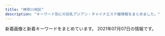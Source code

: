 ```yaml
---
title: "神奈川地区"
description: "キーワード別にの巨乳アジアン・チャイナエステ嬢情報をまとめました。"
---
```


新着画像と新着キーワードをまとめています。
2021年07月07日の情報です。

<DmmAffiliateIns />
<KeywordTable
  shops={
    [
    {
        "url": "http://es-treat.com/",
        "keywords": {
            "C": 13
        },
        "name": "\u990a\u751f\u5802",
        "station": "\u5929\u738b\u753a\u99c5\u5357\u53e3",
        "img_links": [
            "http://es-treat.com/pic/topimg1.jpg",
            "http://es-treat.com/staff/yuri/01.jpg",
            "http://es-treat.com/staff/yuyu/01.jpg",
            "http://es-treat.com/img/ttl_staff.png",
            "http://es-treat.com/staff/remi/01.jpg",
            "http://es-treat.com/staff/rie/01.jpg",
            "http://es-treat.com/staff/emi/01mb.jpg",
            "http://es-treat.com/staff/remi/01mb.jpg",
            "http://es-treat.com/staff/nana/01.jpg",
            "http://es-treat.com/pic/head.jpg",
            "http://es-treat.com/staff/rie/01mb.jpg",
            "http://es-treat.com/staff/yuri/01mb.jpg",
            "http://es-treat.com/staff/emi/01.jpg",
            "http://es-treat.com/img/tel.jpg",
            "http://es-treat.com/staff/yuyu/01mb.jpg",
            "http://es-treat.com/img/acs.jpg",
            "http://es-treat.com/staff/nana/01mb.jpg"
        ]
    },
    {
        "name": "\u6075",
        "station": "JR\u85e4\u6ca2\u99c5\u5357\u53e3",
        "img_links": [
            "http://megumi-est.xyz/images/roomimg/img1.png",
            "http://megumi-est.xyz/images/pickup_line.png",
            "http://megumi-est.xyz/images/topbg.jpg",
            "http://megumi-est.xyz/images/newsbg.png",
            "http://megumi-est.xyz/images/roomimg/img3.png",
            "http://megumi-est.xyz/girl/5.jpg",
            "http://megumi-est.xyz/images/mobile_bg.png",
            "http://megumi-est.xyz/girl/8.jpg",
            "http://megumi-est.xyz/girl/2.jpg",
            "http://megumi-est.xyz/images/roomimg/img4.png",
            "http://megumi-est.xyz/girl/1.jpg",
            "http://megumi-est.xyz/images/staff_bg.png",
            "http://megumi-est.xyz/girl/4.jpg",
            "http://megumi-est.xyz/images/roomimg/img2.png"
        ],
        "keywords": {},
        "url": "http://megumi-est.xyz/"
    },
    {
        "station": "JR\u5927\u8239\u99c5\u6771\u53e3",
        "url": "http://yu-raku.info/",
        "img_links": [
            "http://yu-raku.info/staff/s-miki1.jpg",
            "http://yu-raku.info/images/bar-cover.png",
            "http://yu-raku.info/staff/s-sayuri1.jpg",
            "http://yu-raku.info/images/c-therapist0.png",
            "http://yu-raku.info/images/c-top0.png",
            "http://yu-raku.info/sp/images/b-tel.png",
            "http://yu-raku.info/images/sm-cam30min.png",
            "http://yu-raku.info/images/b-interior.jpg",
            "http://yu-raku.info/images/fotter.jpg",
            "http://yu-raku.info/staff/s-kana1.jpg",
            "http://yu-raku.info/images/bar-info.png",
            "http://yu-raku.info/sp/images/bar-cam.png",
            "http://yu-raku.info/images/bar-cam.png",
            "http://yu-raku.info/staff/s-emi4.jpg",
            "http://yu-raku.info/images/bar-therapist.png",
            "http://yu-raku.info/images/bar-interior.png",
            "http://yu-raku.info/staff/s-yuko1.jpg",
            "http://yu-raku.info/images/cam30min.png",
            "http://yu-raku.info/sp/images/bar-cover.png",
            "http://yu-raku.info/staff/s-nana1.jpg",
            "http://yu-raku.info/staff/s-emi3.jpg",
            "http://yu-raku.info/staff/s-emi5.jpg",
            "http://yu-raku.info/staff/s-niri1.jpg",
            "http://yu-raku.info/images/pic-interior.png"
        ],
        "name": "\u60a0\u697d",
        "keywords": {}
    },
    {
        "img_links": [
            "http://candy.relaxjp.com/css/staff/staff004-a.png",
            "http://candy.relaxjp.com/images/slider1/001.jpg",
            "http://candy.relaxjp.com/css/staff/staff003-a.png",
            "http://candy.relaxjp.com/css/tel.png",
            "http://candy.relaxjp.com/css/staff/staff006-a.png",
            "http://candy.relaxjp.com/css/staff/staff005.png",
            "http://candy.relaxjp.com/css/staff/staff007.png",
            "http://candy.relaxjp.com/css/staff/staff004.png",
            "http://candy.relaxjp.com/css/staff/staff005-a.png",
            "http://candy.relaxjp.com/css/nav/nav-006.png",
            "http://candy.relaxjp.com/css/nav/nav-001.png",
            "http://candy.relaxjp.com/css/nav/nav-005.png",
            "http://candy.relaxjp.com/css/staff/staff006.png",
            "http://candy.relaxjp.com/css/nav/nav-004.png",
            "http://candy.relaxjp.com/css/osusume33.jpg",
            "http://candy.relaxjp.com/css/staff/staff003.png",
            "http://candy.relaxjp.com/images/slider1/003.jpg",
            "http://candy.relaxjp.com/css/staff/staff001-a.png",
            "http://candy.relaxjp.com/css/staff/staff0001.png",
            "http://candy.relaxjp.com/css/top000001.png",
            "http://candy.relaxjp.com/css/nav/nav-002.png",
            "http://candy.relaxjp.com/css/nav/nav-003.png",
            "http://candy.relaxjp.com/css/staff/staff002-a.png",
            "http://candy.relaxjp.com/css/staff/staff007-a.png",
            "http://candy.relaxjp.com/css/staff/staff002.png"
        ],
        "name": "Candy",
        "keywords": {
            "85": 1,
            "D": 4,
            "90": 1,
            "C": 2,
            "88": 1,
            "87": 1,
            "89": 2
        },
        "url": "http://candy.relaxjp.com/",
        "station": "JR\u6771\u6238\u585a\u99c5\u6771\u53e3"
    },
    {
        "img_links": [
            "http://hoguraku.info/_src/57253397/navi_03.png",
            "http://hoguraku.info/_src/57253399/navi_04.png",
            "http://hoguraku.info/_src/57253445/img20190220201540841954_20210421120550484.jpg",
            "http://hoguraku.info/_src/57253382/1_20210622201428482.jpg",
            "http://hoguraku.info/_src/57253454/img20210513193238243548.jpg",
            "http://hoguraku.info/_src/57253721/img20210626213055275083.jpg",
            "http://hoguraku.info/_src/57253401/navi_05.png",
            "http://hoguraku.info/_src/57253714/1_20180513213551260.jpg",
            "http://hoguraku.info/_src/57253394/navi_02.png",
            "http://hoguraku.info/_src/57253660/cam2.jpg",
            "http://hoguraku.info/_src/57253719/3_20180513213551306.jpg",
            "http://hoguraku.info/_src/57253452/img20210513193238243548.jpg",
            "http://hoguraku.info/_src/57253440/wechatimg568.jpg",
            "http://hoguraku.info/_src/57253358/navi_05.png",
            "http://hoguraku.info/_src/57253374/_x1m6343.jpg",
            "http://hoguraku.info/_src/57253383/1_20210622201428482.jpg",
            "http://hoguraku.info/_src/57253716/wechatimg239.jpg",
            "http://hoguraku.info/_src/57253376/dscf1336.jpg",
            "http://hoguraku.info/_src/57253354/navi_03.png",
            "http://hoguraku.info/_src/57253442/img20190220201540841954_20210421120550484.jpg",
            "http://hoguraku.info/_src/57253438/wechatimg568.jpg",
            "http://hoguraku.info/_src/57294936/wechatimg124.png",
            "http://hoguraku.info/_src/57253392/navi_01.png",
            "http://hoguraku.info/_src/57253350/navi_01.png",
            "http://hoguraku.info/_src/57253718/3_20180513213551306.jpg",
            "http://hoguraku.info/_src/57253715/1_20180513213551260.jpg",
            "http://hoguraku.info/_src/57253717/wechatimg239.jpg",
            "http://hoguraku.info/_src/57253352/navi_02.png",
            "http://hoguraku.info/_src/57253356/navi_04.png",
            "http://hoguraku.info/_src/57294930/wechatimg124.png",
            "http://hoguraku.info/_src/57253720/img20210626213055275083.jpg",
            "http://hoguraku.info/_src/57253348/1_20210622201428482.jpg"
        ],
        "keywords": {},
        "url": "http://hoguraku.info/",
        "name": "YURA\u9999",
        "station": "JR\u5927\u8239\u99c5\u6771\u53e3"
    },
    {
        "name": "\u30a2\u30ed\u30a8",
        "img_links": [],
        "url": "http://oil.abnavi.info/",
        "keywords": {},
        "station": "\u9db4\u5dfb\u6e29\u6cc9\u99c5\u5317\u53e3"
    },
    {
        "name": "\u30c6\u30a3\u30a2\u30e9",
        "url": "http://es-tiara.jpest.net/",
        "img_links": [
            "http://es-tiara.jpest.net/uploads//sites/29/2021/05/g4.jpg",
            "http://es-tiara.jpest.net/uploads//sites/29/2021/05/g3.jpg",
            "http://es-tiara.jpest.net/uploads//sites/29/2021/05/g1.jpg",
            "http://es-tiara.jpest.net/uploads//sites/29/elementor/thumbs/g2-p6y6me2p9fjnaj0de7ydxk9qgy0x3q0q7mdpblc9tk.jpg",
            "http://es-tiara.jpest.net/uploads//sites/29/2020/11/new_03.jpg",
            "http://es-tiara.jpest.net/uploads//sites/29/2020/11/new_01.jpg",
            "http://es-tiara.jpest.net/uploads//sites/29/2020/11/top-1.png",
            "http://es-tiara.jpest.net/uploads//sites/29/2020/11/liushu.png",
            "http://es-tiara.jpest.net/uploads//sites/29/2021/05/g2.jpg",
            "http://es-tiara.jpest.net/uploads//sites/29/elementor/thumbs/g3-p6y6s5t17tg0kcmmp7qxqlulr3l1ctxeo6k0dqs9mg.jpg",
            "http://es-tiara.jpest.net/uploads//sites/29/elementor/thumbs/g4-p6y6qq3wrxh8tspq33egfgw92wnulh8652oaziwx4o.jpg",
            "http://es-tiara.jpest.net/uploads//sites/29/elementor/thumbs/g1-p6y6ogby9cdarq0icm1wwjj5eduwzt7ittx28ga660.jpg"
        ],
        "station": "JR\u85e4\u6ca2\u99c5\u5357\u53e3",
        "keywords": {}
    },
    {
        "station": "\u4e0a\u6c38\u8c37\u99c5",
        "url": "http://tiffany1818.biz/",
        "img_links": [
            "http://tiffany1818.biz/images/cg03.jpg",
            "http://tiffany1818.biz/images/news.png",
            "http://tiffany1818.biz/images/cg02.jpg",
            "http://tiffany1818.biz/images/cg05.jpg",
            "http://tiffany1818.biz/images/top.png",
            "http://tiffany1818.biz/images/cg06.jpg",
            "http://tiffany1818.biz/images/cg07.jpg",
            "http://tiffany1818.biz/images/evetop.png",
            "http://tiffany1818.biz/images/cg01.jpg",
            "http://tiffany1818.biz/images/staff_s.png"
        ],
        "name": "\u5922\u306e\u8776\u3005",
        "keywords": {
            "D": 15,
            "86": 18,
            "E": 3
        }
    },
    {
        "url": "http://meetyou.me-es.com/",
        "name": "\u30df\u30fc\u30c8\u30e6\u30fc",
        "img_links": [
            "http://meetyou.me-es.com/images/index_15.jpg",
            "http://meetyou.me-es.com/girl/013.jpg",
            "http://meetyou.me-es.com/girl/08.jpg",
            "http://meetyou.me-es.com/images/index_01.jpg",
            "http://meetyou.me-es.com/images/rec.jpg",
            "http://meetyou.me-es.com/girl/06.jpg",
            "http://meetyou.me-es.com/girl/03.jpg",
            "http://meetyou.me-es.com/images/info_tit.jpg",
            "http://meetyou.me-es.com/girl/00.jpg",
            "http://meetyou.me-es.com/images/staff_10.jpg",
            "http://meetyou.me-es.com/girl/02.jpg",
            "http://meetyou.me-es.com/images/r03.jpg",
            "http://meetyou.me-es.com/images/index_09.jpg",
            "http://meetyou.me-es.com/images/index_10.jpg",
            "http://meetyou.me-es.com/images/index_13.jpg",
            "http://meetyou.me-es.com/girl/018.jpg",
            "http://meetyou.me-es.com/images/index_04.jpg",
            "http://meetyou.me-es.com/images/index_07.jpg",
            "http://meetyou.me-es.com/images/index_02.jpg",
            "http://meetyou.me-es.com/images/r02.jpg",
            "http://meetyou.me-es.com/girl/07.jpg",
            "http://meetyou.me-es.com/images/r04.jpg",
            "http://meetyou.me-es.com/girl/017.jpg",
            "http://meetyou.me-es.com/images/index_17.jpg",
            "http://meetyou.me-es.com/images/r01.jpg",
            "http://meetyou.me-es.com/images/rec_10.jpg",
            "http://meetyou.me-es.com/images/index_03.jpg",
            "http://meetyou.me-es.com/images/index_05.jpg",
            "http://meetyou.me-es.com/images/info_10.jpg",
            "http://meetyou.me-es.com/girl/09.jpg",
            "http://meetyou.me-es.com/images/index_08.jpg",
            "http://meetyou.me-es.com/girl/015.jpg",
            "http://meetyou.me-es.com/images/sub_13.jpg",
            "http://meetyou.me-es.com/images/index_06.jpg"
        ],
        "station": "\u9577\u5f8c\u99c5\u6771\u53e3",
        "keywords": {
            "C": 8,
            "D": 2
        }
    },
    {
        "station": "\u6e58\u5357\u53f0\u99c5\u897f\u53e3",
        "keywords": {
            "D": 24,
            "86": 6,
            "85": 24,
            "E": 6
        },
        "url": "http://izumi.ests.jp/",
        "img_links": [
            "http://izumi.ests.jp/images/mobile.jpg",
            "http://izumi.ests.jp/images/top.jpg",
            "http://izumi.ests.jp/photos/sites/54/2019/10/2019100205593058.jpg",
            "http://izumi.ests.jp/photos/sites/54/2021/07/2021070303234059.jpg",
            "http://izumi.ests.jp/images/s3.jpg",
            "http://izumi.ests.jp/images/info2.jpg",
            "http://izumi.ests.jp/images/service2.jpg",
            "http://izumi.ests.jp/photos/sites/54/2019/10/2019100205592997.jpg",
            "http://izumi.ests.jp/images/room3.jpg",
            "http://izumi.ests.jp/images/room1.jpg",
            "http://izumi.ests.jp/images/s1.jpg",
            "http://izumi.ests.jp/images/room2.jpg",
            "http://izumi.ests.jp/photos/sites/54/2020/05/2020051209400132.jpg",
            "http://izumi.ests.jp/images/s_news.jpg",
            "http://izumi.ests.jp/images/service1.jpg",
            "http://izumi.ests.jp/images/room4.jpg",
            "http://izumi.ests.jp/images/service4.jpg",
            "http://izumi.ests.jp/images/service3.jpg",
            "http://izumi.ests.jp/photos/sites/54/2020/07/2020070605483923.jpg",
            "http://izumi.ests.jp/images/info.jpg"
        ],
        "name": "\u6e58\u5357\u604b"
    },
    {
        "name": "\u693f",
        "keywords": {
            "C": 6
        },
        "station": "JR\u5e73\u585a\u99c5\u897f\u53e3",
        "url": "http://o-jp.com/tsubaki/",
        "img_links": [
            "http://o-jp.com/tsubaki/images/t_mobile.jpg",
            "http://o-jp.com/tsubaki/images/t_discount.jpg",
            "http://o-jp.com/tsubaki/images/photo04.jpg",
            "http://o-jp.com/tsubaki/images/index_enter.jpg",
            "http://o-jp.com/tsubaki/images/photo01.jpg",
            "http://o-jp.com/tsubaki/images/photo03.jpg",
            "http://o-jp.com/tsubaki/images/photo02.jpg",
            "http://o-jp.com/tsubaki/images/mimi1.jpg"
        ]
    },
    {
        "name": "Best Love \uff5e\u30d9\u30b9\u30c8\u30e9\u30d6\uff5e",
        "station": "JR\u5e73\u585a\u99c5\u5317\u53e3",
        "img_links": [
            "http://www.bestlove.iesjp.com/files/004.jpg",
            "http://www.bestlove.iesjp.com/files/006-03.jpg",
            "http://www.bestlove.iesjp.com/files/003-02.jpg",
            "http://www.bestlove.iesjp.com/files/007-02.jpg",
            "http://www.bestlove.iesjp.com/files/008.jpg",
            "http://www.bestlove.iesjp.com/files/004-03.jpg",
            "http://www.bestlove.iesjp.com/files/003.jpg",
            "http://www.bestlove.iesjp.com/files/006-02.jpg",
            "http://www.bestlove.iesjp.com/images/r3.jpg",
            "http://www.bestlove.iesjp.com/files/002.jpg",
            "http://www.bestlove.iesjp.com/files/002-03.jpg",
            "http://www.bestlove.iesjp.com/photo_news/upimg/5129560a1cb3fa4f74_0.jpg",
            "http://www.bestlove.iesjp.com/files/005.jpg",
            "http://www.bestlove.iesjp.com/images/atomosky.jpg",
            "http://www.bestlove.iesjp.com/files/001-02.jpg",
            "http://www.bestlove.iesjp.com/images/mobile.jpg",
            "http://www.bestlove.iesjp.com/files/007-03.jpg",
            "http://www.bestlove.iesjp.com/images/line.png",
            "http://www.bestlove.iesjp.com/files/002-02.jpg",
            "http://www.bestlove.iesjp.com/files/008-03.jpg",
            "http://www.bestlove.iesjp.com/files/001.jpg",
            "http://www.bestlove.iesjp.com/files/007.jpg",
            "http://www.bestlove.iesjp.com/files/001-03.jpg",
            "http://www.bestlove.iesjp.com/photo_news/upimg/3962760c85494d91ae_0.jpg",
            "http://www.bestlove.iesjp.com/files/009.jpg",
            "http://www.bestlove.iesjp.com/files/005-03.jpg",
            "http://www.bestlove.iesjp.com/files/005-02.jpg",
            "http://www.bestlove.iesjp.com/files/004-02.jpg",
            "http://www.bestlove.iesjp.com/files/006.jpg",
            "http://www.bestlove.iesjp.com/files/009-02.jpg",
            "http://www.bestlove.iesjp.com/files/003-03.jpg",
            "http://www.bestlove.iesjp.com/files/008-02.jpg",
            "http://www.bestlove.iesjp.com/files/009-03.jpg"
        ],
        "keywords": {
            "C": 37,
            "83": 20,
            "87": 12,
            "D": 8
        },
        "url": "http://www.bestlove.iesjp.com/"
    },
    {
        "img_links": [
            "http://pretty-esthe.com/images/cg02.jpg",
            "http://pretty-esthe.com/images/cg07.jpg",
            "http://pretty-esthe.com/images/r3.jpg",
            "http://pretty-esthe.com/images/r2.jpg",
            "http://pretty-esthe.com/images/top.png",
            "http://pretty-esthe.com/images/evetop.png",
            "http://pretty-esthe.com/images/r4.jpg",
            "http://pretty-esthe.com/images/cg09.jpg",
            "http://pretty-esthe.com/images/cg03.jpg",
            "http://pretty-esthe.com/images/cg01.jpg",
            "http://pretty-esthe.com/images/staff_s.png",
            "http://pretty-esthe.com/images/news.png",
            "http://pretty-esthe.com/images/cg05.jpg",
            "http://pretty-esthe.com/images/r1.jpg"
        ],
        "station": "JR\u6238\u585a\u99c5\u6771\u53e3",
        "keywords": {
            "86": 18,
            "E": 3,
            "D": 15
        },
        "url": "http://pretty-esthe.com/",
        "name": "\u840c\u3048"
    },
    {
        "img_links": [],
        "url": "http://oppama.iest.info/",
        "name": "\u8ffd\u6d5c\u30de\u30c3\u30b5\u30fc\u30b8",
        "keywords": {},
        "station": "\u8ffd\u6d5c\u99c5"
    },
    {
        "keywords": {
            "D": 48,
            "C": 54,
            "85": 24,
            "86": 12,
            "83": 12,
            "87": 12
        },
        "station": "JR\u6238\u585a\u99c5\u897f\u53e3",
        "url": "https://temiri.ests.jp/",
        "name": "\u30c6\u30df\u30ea",
        "img_links": [
            "https://temiri.ests.jp/images/tit_new.jpg",
            "https://temiri.ests.jp/images/link_nav05.jpg",
            "https://temiri.ests.jp/photos/sites/37/2021/06/2021062407312823.jpg",
            "https://temiri.ests.jp/images/room5.jpg",
            "https://temiri.ests.jp/images/tit_eject.jpg",
            "https://temiri.ests.jp/images/link_nav06.jpg",
            "https://temiri.ests.jp/photos/sites/37/2021/07/2021070604414557.jpg",
            "https://temiri.ests.jp/images/room3.jpg",
            "https://temiri.ests.jp/images/tit_face.jpg",
            "https://temiri.ests.jp/images/link_nav07.jpg",
            "https://temiri.ests.jp/images/link_nav03.jpg",
            "https://temiri.ests.jp/images/link_nav01.jpg",
            "https://temiri.ests.jp/photos/sites/37/2021/06/2021062407313095.jpg",
            "https://temiri.ests.jp/images/sp_top.jpg",
            "https://temiri.ests.jp/images/img_eject.jpg",
            "https://temiri.ests.jp/images/room1.jpg",
            "https://temiri.ests.jp/images/link_nav02.jpg",
            "https://temiri.ests.jp/photos/sites/37/2021/06/202106240731274.jpg",
            "https://temiri.ests.jp/images/top.png",
            "https://temiri.ests.jp/images/link_nav04.jpg",
            "https://temiri.ests.jp/images/room2.jpg",
            "https://temiri.ests.jp/images/close_eject.png",
            "https://temiri.ests.jp/images/btn_eject.jpg",
            "https://temiri.ests.jp/images/room6.jpg",
            "https://temiri.ests.jp/images/room4.jpg",
            "https://temiri.ests.jp/photos/sites/37/2021/06/2021062407312689.jpg"
        ]
    },
    {
        "name": "\u3075\u3088\u3046",
        "keywords": {},
        "url": "http://www.huyo.work/",
        "img_links": [
            "http://www.huyo.work/images/1.jpg",
            "http://www.huyo.work/images/int1.jpg",
            "http://www.huyo.work/img/nana1.jpg",
            "http://www.huyo.work/images/3.jpg",
            "http://www.huyo.work/images/int2.jpg",
            "http://www.huyo.work/images/8.jpg",
            "http://www.huyo.work/img/mayu1.jpg",
            "http://www.huyo.work/images/head.jpg",
            "http://www.huyo.work/img/sora1.jpg",
            "http://www.huyo.work/img/mimi1.jpg",
            "http://www.huyo.work/images/sys1.jpg",
            "http://www.huyo.work/images/info.jpg",
            "http://www.huyo.work/img/ayumi1.jpg",
            "http://www.huyo.work/images/7.jpg",
            "http://www.huyo.work/images/4.jpg",
            "http://www.huyo.work/images/5.jpg",
            "http://www.huyo.work/images/interior_t.jpg",
            "http://www.huyo.work/images/line.png",
            "http://www.huyo.work/img/riri1.jpg",
            "http://www.huyo.work/images/mobile.jpg",
            "http://www.huyo.work/img/hana1.jpg",
            "http://www.huyo.work/images/news.jpg",
            "http://www.huyo.work/images/sys2.jpg",
            "http://www.huyo.work/images/2.jpg",
            "http://www.huyo.work/images/staff_t.jpg"
        ],
        "station": "JR\u5e73\u585a\u99c5\u5317\u53e3"
    },
    {
        "img_links": [
            "http://yacho.est-u.com/images/index_04.jpg",
            "http://yacho.est-u.com/images/index_15.jpg",
            "http://yacho.est-u.com/images/index_10.jpg",
            "http://yacho.est-u.com/images/index_01.jpg",
            "http://yacho.est-u.com/images/index_14.jpg",
            "http://yacho.est-u.com/images/index_03.jpg",
            "http://yacho.est-u.com/images/index_07.jpg",
            "http://yacho.est-u.com/images/3.jpg",
            "http://yacho.est-u.com/images/5.jpg",
            "http://yacho.est-u.com/images/k1.jpg",
            "http://yacho.est-u.com/images/index_06.jpg",
            "http://yacho.est-u.com/images/index_12.jpg",
            "http://yacho.est-u.com/images/2.jpg",
            "http://yacho.est-u.com/images/staff_03.jpg",
            "http://yacho.est-u.com/images/6.jpg",
            "http://yacho.est-u.com/images/index_02.jpg",
            "http://yacho.est-u.com/images/staff_01.jpg",
            "http://yacho.est-u.com/images/index_17.jpg",
            "http://yacho.est-u.com/images/1.jpg",
            "http://yacho.est-u.com/images/k2.jpg",
            "http://yacho.est-u.com/images/index_05.jpg",
            "http://yacho.est-u.com/images/4.jpg"
        ],
        "station": "JR\u85e4\u6ca2\u99c5\u5357\u53e3",
        "url": "http://yacho.est-u.com/",
        "keywords": {},
        "name": "\u591c\u8776"
    },
    {
        "name": "\u30e9\u30d9\u30f3\u30c0\u30fc",
        "url": "http://lavender-est.xyz/",
        "keywords": {},
        "img_links": [
            "http://lavender-est.xyz/girl/9.jpg",
            "http://lavender-est.xyz/images/room/r2.jpg",
            "http://lavender-est.xyz/images/twitter.jpg",
            "http://lavender-est.xyz/girl/6.jpg",
            "http://lavender-est.xyz/girl/no.jpg",
            "http://lavender-est.xyz/images/bar_staff.jpg",
            "http://lavender-est.xyz/girl/4.jpg",
            "http://lavender-est.xyz/girl/11_1.jpg",
            "http://lavender-est.xyz/girl/9_1.jpg",
            "http://lavender-est.xyz/girl/5.jpg",
            "http://lavender-est.xyz/girl/1.jpg",
            "http://lavender-est.xyz/girl/6_1.jpg",
            "http://lavender-est.xyz/girl/15.jpg",
            "http://lavender-est.xyz/girl/10_1.jpg",
            "http://lavender-est.xyz/i/girl/4.jpg",
            "http://lavender-est.xyz/girl/10_2.jpg",
            "http://lavender-est.xyz/girl/2_1.jpg",
            "http://lavender-est.xyz/images/lr_02.jpg",
            "http://lavender-est.xyz/images/room/r4.jpg",
            "http://lavender-est.xyz/girl/7.jpg",
            "http://lavender-est.xyz/girl/11_2.jpg",
            "http://lavender-est.xyz/images/mobile.png",
            "http://lavender-est.xyz/images/pro_girl_line.jpg",
            "http://lavender-est.xyz/girl/5_3.jpg",
            "http://lavender-est.xyz/girl/15_1.jpg",
            "http://lavender-est.xyz/girl/4_1.jpg",
            "http://lavender-est.xyz/girl/11.jpg",
            "http://lavender-est.xyz/girl/5_2.jpg",
            "http://lavender-est.xyz/girl/10.jpg",
            "http://lavender-est.xyz/girl/14_1.jpg",
            "http://lavender-est.xyz/girl/3_1.jpg",
            "http://lavender-est.xyz/girl/14.jpg",
            "http://lavender-est.xyz/girl/9_2.jpg",
            "http://lavender-est.xyz/girl/7_2.jpg",
            "http://lavender-est.xyz/images/room/r1.jpg",
            "http://lavender-est.xyz/girl/2.jpg",
            "http://lavender-est.xyz/images/room/r3.jpg",
            "http://lavender-est.xyz/girl/14_2.jpg",
            "http://lavender-est.xyz/girl/5_1.jpg",
            "http://lavender-est.xyz/images/tel.png",
            "http://lavender-est.xyz/girl/3.jpg",
            "http://lavender-est.xyz/images/top01.jpg",
            "http://lavender-est.xyz/girl/7_1.jpg"
        ],
        "station": "JR\u85e4\u6ca2\u99c5\u5357\u53e3"
    },
    {
        "name": "\u521d\u604b",
        "station": "JR\u6771\u6238\u585a\u99c5\u6771\u53e3",
        "keywords": {
            "86": 4,
            "88": 4,
            "87": 16,
            "D": 24
        },
        "url": "http://www.hatsukoi.mensest.com/",
        "img_links": [
            "http://www.hatsukoi.mensest.com/common/images/photo01.jpg",
            "http://www.hatsukoi.mensest.com/files/005.jpg",
            "http://www.hatsukoi.mensest.com/images/btn2.png",
            "http://www.hatsukoi.mensest.com/common/images/photo03.jpg",
            "http://www.hatsukoi.mensest.com/images/icon_top.png",
            "http://www.hatsukoi.mensest.com/files/003.jpg",
            "http://www.hatsukoi.mensest.com/files/006.jpg",
            "http://www.hatsukoi.mensest.com/images/icon_info.png",
            "http://www.hatsukoi.mensest.com/images/icon_tel.png",
            "http://www.hatsukoi.mensest.com/images/icon_staff.png",
            "http://www.hatsukoi.mensest.com/files/004.jpg",
            "http://www.hatsukoi.mensest.com/images/mainImg_sub.jpg",
            "http://www.hatsukoi.mensest.com/common/images/photo02.jpg",
            "http://www.hatsukoi.mensest.com/files/002.jpg",
            "http://www.hatsukoi.mensest.com/files/001.jpg"
        ]
    },
    {
        "img_links": [
            "http://es-hanabi.xyz/images/top.jpg",
            "http://es-hanabi.xyz/images/r1.jpg",
            "http://es-hanabi.xyz/images/mobile.png",
            "http://es-hanabi.xyz/images/new1.jpg",
            "http://es-hanabi.xyz/images/r2.jpg",
            "http://es-hanabi.xyz/images/g1.jpg",
            "http://es-hanabi.xyz/images/g0.jpg",
            "http://es-hanabi.xyz/images/r7.jpg",
            "http://es-hanabi.xyz/images/g2.jpg",
            "http://es-hanabi.xyz/images/r8.jpg",
            "http://es-hanabi.xyz/images/r6.jpg",
            "http://es-hanabi.xyz/images/g4.jpg",
            "http://es-hanabi.xyz/images/g3.jpg",
            "http://es-hanabi.xyz/images/r5.jpg",
            "http://es-hanabi.xyz/images/zi_staff.png",
            "http://es-hanabi.xyz/images/g5.jpg"
        ],
        "station": "JR\u5e73\u585a\u99c5\u897f\u53e3",
        "name": "\u30cf\u30ca\u30d3",
        "keywords": {
            "C": 7
        },
        "url": "http://es-hanabi.xyz/"
    },
    {
        "keywords": {
            "\u30bb\u30af\u30b7\u30fc": 5,
            "87": 5,
            "F": 1,
            "84": 4
        },
        "img_links": [
            "https://static.wixstatic.com/media/fa16f5_86eb1c796f8c4331b4c38b69cda1b743~mv2.jpg",
            "https://static.wixstatic.com/media/fa16f5_c5eb62e882bb4223841ed94f9c0e4c94~mv2.jpg",
            "https://static.wixstatic.com/media/fa16f5_10bb2bee15cc4bae8e5cb63703e45c70~mv2.jpg"
        ],
        "station": "JR\u85e4\u6ca2\u99c5\u5357\u53e3",
        "url": "https://174018370.wixsite.com/mysite-5/",
        "name": "\u30a2\u30eb\u30b9"
    },
    {
        "station": "\u79e6\u91ce\u99c5\u5317\u53e3",
        "img_links": [],
        "url": "https://arena.jpn.vin/",
        "keywords": {},
        "name": "\u30a2\u30ea\u30fc\u30ca"
    },
    {
        "keywords": {},
        "name": "\u6e05\u6c34\u6e7e",
        "url": "http://vinerty.xyz/",
        "station": "\u6e58\u5357\u53f0\u99c5\u897f\u53e3",
        "img_links": [
            "http://vinerty.xyz/templets/default/picture/rec1.png",
            "http://vinerty.xyz/uploads/180620/1-1P62010193X63.jpg",
            "http://vinerty.xyz/uploads/180620/1-1P62010154K00.png",
            "http://vinerty.xyz/templets/default/picture/head.jpg",
            "http://vinerty.xyz/uploads/210414/1-21041415424K61.jpg",
            "http://vinerty.xyz/uploads/210424/1-210424092F2349.jpg",
            "http://vinerty.xyz/templets/default/picture/staff_t.jpg",
            "http://vinerty.xyz/uploads/210414/1-210414154346291.png",
            "http://vinerty.xyz/templets/default/picture/news.jpg",
            "http://vinerty.xyz/uploads/210414/1-2104141542145O.jpg",
            "http://vinerty.xyz/templets/default/picture/interior_t.jpg",
            "http://vinerty.xyz/uploads/210414/1-21041416305D18.jpg",
            "http://vinerty.xyz/uploads/210414/1-210414154313312.jpg"
        ]
    },
    {
        "url": "http://piyuataichi.xyz/",
        "name": "calm \u30ab\u30fc\u30e0",
        "keywords": {
            "C": 2,
            "86": 6,
            "\u4e73": 1,
            "85": 2,
            "D": 6
        },
        "img_links": [
            "http://piyuataichi.xyz/uploads/210626/1-210626164Ja12.jpg",
            "http://piyuataichi.xyz/picture/evetop.png",
            "http://piyuataichi.xyz/picture/staff_s.png",
            "http://piyuataichi.xyz/uploads/210626/1-210626164J14c.jpg",
            "http://piyuataichi.xyz/picture/news.png",
            "http://piyuataichi.xyz/uploads/210626/1-21062616412X63.jpg",
            "http://piyuataichi.xyz/uploads/210626/1-210626164151A6.jpg",
            "http://piyuataichi.xyz/uploads/210702/1-210F20Z236221.jpg",
            "http://piyuataichi.xyz/uploads/210702/1-210F20Z22A04.jpg",
            "http://piyuataichi.xyz/picture/top.png",
            "http://piyuataichi.xyz/uploads/210626/1-21062616432Y02.jpg",
            "http://piyuataichi.xyz/uploads/210626/1-210626164312E4.jpg"
        ],
        "station": "JR\u85e4\u6ca2\u99c5\u5357\u53e3"
    },
    {
        "name": "\u6d5c\u8fba\u306e\u604b",
        "keywords": {},
        "station": "JR\u8305\u30f6\u5d0e\u99c5\u5357\u53e3",
        "img_links": [
            "http://www.hamabei.com/images/giral009.jpg",
            "http://www.hamabei.com/images/buttona_07.jpg",
            "http://www.hamabei.com/images/yuka1.jpg",
            "http://www.hamabei.com/images/miki1.jpg",
            "http://www.hamabei.com/images/qr.jpg",
            "http://www.hamabei.com/images/buttona_05.jpg",
            "http://www.hamabei.com/images/giral015.jpg",
            "http://www.hamabei.com/images/buttona_08.jpg",
            "http://www.hamabei.com/images/buttona_06.jpg",
            "http://www.hamabei.com/images/nana1.jpg",
            "http://www.hamabei.com/images/giral007.jpg",
            "http://www.hamabei.com/images/giral014.jpg",
            "http://www.hamabei.com/images/buttona_03.jpg",
            "http://www.hamabei.com/images/giral012.jpg",
            "http://www.hamabei.com/images/buttona_04.jpg",
            "http://www.hamabei.com/images/kaori1.jpg"
        ],
        "url": "http://www.hamabei.com/"
    },
    {
        "station": "JR\u5e73\u585a\u99c5",
        "img_links": [
            "http://esthe-massage.pw/img/no.png",
            "http://esthe-massage.pw/img/cg04.jpg",
            "http://esthe-massage.pw/img/stan.png",
            "http://esthe-massage.pw/img/m5.jpg",
            "http://esthe-massage.pw/img/m3.jpg",
            "http://esthe-massage.pw/img/m60.jpg",
            "http://esthe-massage.pw/img/m2.jpg",
            "http://esthe-massage.pw/img/cg02.jpg",
            "http://esthe-massage.pw/img/m1.jpg",
            "http://esthe-massage.pw/img/m6.jpg",
            "http://esthe-massage.pw/img/m10.jpg",
            "http://esthe-massage.pw/img/cg03.jpg",
            "http://esthe-massage.pw/img/cg01.jpg",
            "http://esthe-massage.pw/img/fla.jpg",
            "http://esthe-massage.pw/img/top.jpg",
            "http://esthe-massage.pw/img/m30.jpg",
            "http://esthe-massage.pw/img/noo.png",
            "http://esthe-massage.pw/img/cg05.jpg",
            "http://esthe-massage.pw/img/m20.jpg",
            "http://esthe-massage.pw/img/m4.jpg"
        ],
        "url": "http://esthe-massage.pw/",
        "keywords": {
            "85": 1,
            "86": 3,
            "87": 1,
            "D": 3,
            "E": 2
        },
        "name": "\u6843\u9999"
    },
    {
        "name": "\u86cd",
        "img_links": [],
        "keywords": {},
        "url": "https://kanojyo-room.jpn.cm/",
        "station": "\u4e0a\u5927\u5ca1\u99c5\u897f\u53e3"
    },
    {
        "img_links": [
            "http://treat-rlx.com/pic/topimg4.png",
            "http://treat-rlx.com/pic/topimg3.png",
            "http://treat-rlx.com/staff/mika/01mb.jpg",
            "http://treat-rlx.com/staff/aya/01mb.jpg",
            "http://treat-rlx.com/img/ttl_mobile.png",
            "http://treat-rlx.com/pic/topimg2.png",
            "http://treat-rlx.com/i/files/homeimg.jpg",
            "http://treat-rlx.com/pic/head.jpg",
            "http://treat-rlx.com/img/ttl_staff.jpg",
            "http://treat-rlx.com/staff/mika/01.jpg",
            "http://treat-rlx.com/img/ttl_rec.png",
            "http://treat-rlx.com/pic/topimg1.png",
            "http://treat-rlx.com/staff/aya/01.jpg",
            "http://treat-rlx.com/img/att.png",
            "http://treat-rlx.com/pic/topimg5.png"
        ],
        "name": "\u798f\u7e01",
        "keywords": {
            "C": 11
        },
        "station": "\u5584\u884c\u99c5\u6771\u53e3",
        "url": "http://treat-rlx.com/"
    },
    {
        "station": "\u4e0a\u5927\u5ca1\u99c5",
        "url": "http://www.cc-girl.work/",
        "name": "yuyu-\u3086\u3046\u3086-",
        "keywords": {},
        "img_links": [
            "http://www.cc-girl.work/images/11.jpg",
            "http://www.cc-girl.work/images/head.jpg",
            "http://www.cc-girl.work/images/ac1.jpg",
            "http://www.cc-girl.work/images/interior_t.jpg",
            "http://www.cc-girl.work/images/rec2.jpg",
            "http://www.cc-girl.work/images/news.jpg",
            "http://www.cc-girl.work/img/kumi1.jpg",
            "http://www.cc-girl.work/images/2.jpg",
            "http://www.cc-girl.work/img/yuki1.jpg",
            "http://www.cc-girl.work/img/mari1.jpg",
            "http://www.cc-girl.work/images/sys3.jpg",
            "http://www.cc-girl.work/images/staff_t.jpg",
            "http://www.cc-girl.work/img/eri1.jpg",
            "http://www.cc-girl.work/images/ta.jpg",
            "http://www.cc-girl.work/images/line.png",
            "http://www.cc-girl.work/images/int1.jpg",
            "http://www.cc-girl.work/images/sys2.jpg",
            "http://www.cc-girl.work/images/sys1.jpg",
            "http://www.cc-girl.work/images/3.jpg",
            "http://www.cc-girl.work/images/7.jpg",
            "http://www.cc-girl.work/img/miho1.jpg",
            "http://www.cc-girl.work/images/rec1.jpg",
            "http://www.cc-girl.work/images/6.jpg",
            "http://www.cc-girl.work/img/sizuka1.jpg",
            "http://www.cc-girl.work/img/momo1.jpg",
            "http://www.cc-girl.work/images/5.jpg",
            "http://www.cc-girl.work/images/8.jpg",
            "http://www.cc-girl.work/img/kaoru1.jpg",
            "http://www.cc-girl.work/images/4.jpg",
            "http://www.cc-girl.work/img/ai1.jpg",
            "http://www.cc-girl.work/images/9.jpg",
            "http://www.cc-girl.work/images/10.jpg",
            "http://www.cc-girl.work/images/1.jpg",
            "http://www.cc-girl.work/img/yuri1.jpg",
            "http://www.cc-girl.work/images/mobile.jpg",
            "http://www.cc-girl.work/img/yaya1.jpg"
        ]
    },
    {
        "img_links": [
            "http://www.imouto-esute2866.com/images/012.jpg",
            "http://www.imouto-esute2866.com/flash/top-1.jpg",
            "http://www.imouto-esute2866.com/images/013.jpg"
        ],
        "name": "\u30ea\u30e9\u30af\u30bc\u30fc\u30b7\u30e7\u30f3\u59b9",
        "keywords": {
            "C": 7
        },
        "url": "http://www.imouto-esute2866.com/",
        "station": "JR\u5e73\u585a\u99c5\u5317\u53e3"
    },
    {
        "img_links": [
            "http://www.relax-fairyark.info/img/st220.jpg",
            "http://www.relax-fairyark.info/img/sta150.jpg",
            "http://www.relax-fairyark.info/img/st263.jpg",
            "http://www.relax-fairyark.info/img/nos.jpg",
            "http://www.relax-fairyark.info/img/st213.jpg",
            "http://www.relax-fairyark.info/img/sta270.jpg",
            "http://www.relax-fairyark.info/img/st271.jpg",
            "http://www.relax-fairyark.info/img/st267.jpg",
            "http://www.relax-fairyark.info/img/sta213.jpg",
            "http://www.relax-fairyark.info/img/st227.jpg",
            "http://www.relax-fairyark.info/img/st272.jpg",
            "http://www.relax-fairyark.info/img/botton.jpg",
            "http://www.relax-fairyark.info/img/sta220.jpg",
            "http://www.relax-fairyark.info/img/st255.jpg",
            "http://www.relax-fairyark.info/img/st1.jpg",
            "http://www.relax-fairyark.info/img/tel.png",
            "http://www.relax-fairyark.info/img/st0220.jpg",
            "http://www.relax-fairyark.info/img/vlt.png",
            "http://www.relax-fairyark.info/img/sta223.jpg",
            "http://www.relax-fairyark.info/img/sta263.jpg",
            "http://www.relax-fairyark.info/img/st270.jpg",
            "http://www.relax-fairyark.info/img/st223.jpg",
            "http://www.relax-fairyark.info/img/footbotton.png",
            "http://www.relax-fairyark.info/img/body2.jpg",
            "http://www.relax-fairyark.info/img/sta267.jpg",
            "http://www.relax-fairyark.info/img/sta271.jpg",
            "http://www.relax-fairyark.info/img/head.jpg",
            "http://www.relax-fairyark.info/img/sta255.jpg",
            "http://www.relax-fairyark.info/img/st260.jpg",
            "http://www.relax-fairyark.info/img/st150.jpg",
            "http://www.relax-fairyark.info/img/sta260.jpg",
            "http://www.relax-fairyark.info/img/sta272.jpg"
        ],
        "name": "Fairy Ark",
        "station": "JR\u85e4\u6ca2\u99c5\u5357\u53e3",
        "keywords": {
            "D": 4,
            "C": 3,
            "87": 7,
            "85": 2,
            "86": 4,
            "E": 6
        },
        "url": "http://www.relax-fairyark.info/"
    },
    {
        "keywords": {
            "86": 6,
            "87": 24,
            "D": 30
        },
        "name": "\u7f8e\u4eba\u30b5\u30ed\u30f3",
        "img_links": [
            "http://www.bijinsalon.mensest.com/files/002.jpg",
            "http://www.bijinsalon.mensest.com/files/001.jpg",
            "http://www.bijinsalon.mensest.com/photo_news/upimg/5668860e2648a64727_0.jpg",
            "http://www.bijinsalon.mensest.com/images/sp_top.jpg",
            "http://www.bijinsalon.mensest.com/files/006.jpg",
            "http://www.bijinsalon.mensest.com/files/004.jpg",
            "http://www.bijinsalon.mensest.com/images/tit_therapist.png",
            "http://www.bijinsalon.mensest.com/images/maining.jpg",
            "http://www.bijinsalon.mensest.com/images/img_tel.png",
            "http://www.bijinsalon.mensest.com/images/top.jpg",
            "http://www.bijinsalon.mensest.com/images/tit_new.png",
            "http://www.bijinsalon.mensest.com/images/sp_tit_therapist.png",
            "http://www.bijinsalon.mensest.com/images/sp_tit_new.png",
            "http://www.bijinsalon.mensest.com/files/005.jpg"
        ],
        "station": "JR\u4fdd\u571f\u30f6\u8c37\u99c5\u6771\u53e3",
        "url": "http://www.bijinsalon.mensest.com/"
    },
    {
        "img_links": [
            "http://es-rei.work/_src/26747288/line3.png",
            "http://es-rei.work/_src/26747287/line3.png",
            "http://es-rei.work/_src/26747204/list_05.png",
            "http://es-rei.work/_src/34041596/05859f21726dfcef9faa9bab12a2595.jpg",
            "http://es-rei.work/_src/26747225/wechatimg75.jpg",
            "http://es-rei.work/_src/26747206/navi2_02.png",
            "http://es-rei.work/_src/26747227/line3.png",
            "http://es-rei.work/_src/26790995/wechatimg38_20181018221746252.jpg",
            "http://es-rei.work/_src/26791051/_dsf9446.jpg",
            "http://es-rei.work/_src/26747218/line1.jpg",
            "http://es-rei.work/_src/26747205/navi2_01.png",
            "http://es-rei.work/_src/26747202/list_03.png",
            "http://es-rei.work/_src/47863240/line3.png",
            "http://es-rei.work/_src/26747093/_igp4295.jpg",
            "http://es-rei.work/_src/26747141/base_03.png",
            "http://es-rei.work/_src/26838156/wechatimg204.jpg",
            "http://es-rei.work/_src/26747231/line1.jpg",
            "http://es-rei.work/_src/26747187/base_03.png",
            "http://es-rei.work/_src/47863239/line3.png",
            "http://es-rei.work/_src/26747170/base_01.png",
            "http://es-rei.work/_src/26747173/base_03.png",
            "http://es-rei.work/_src/26791053/_dsf9449.jpg",
            "http://es-rei.work/_src/26747207/navi2_03.png",
            "http://es-rei.work/_src/26747185/base_01.png",
            "http://es-rei.work/_src/26747226/line3.png",
            "http://es-rei.work/_src/26838157/wechatimg77.jpg",
            "http://es-rei.work/_src/26747210/navi2_06.png",
            "http://es-rei.work/_src/26747199/sign.png",
            "http://es-rei.work/4.jpg",
            "http://es-rei.work/1.jpg",
            "http://es-rei.work/_src/26747302/wechatimg204.jpg",
            "http://es-rei.work/_src/26747222/line3.png",
            "http://es-rei.work/_src/26747296/line1.jpg",
            "http://es-rei.work/_src/26747201/list_02.png",
            "http://es-rei.work/_src/34124118/wechatimg26_20200914183556350.jpg",
            "http://es-rei.work/_src/26747292/wechatimg202.jpg",
            "http://es-rei.work/_src/47863244/line1.jpg",
            "http://es-rei.work/_src/26747089/51d8ecbee4cc2935f070c539c37ded71.jpg",
            "http://es-rei.work/_src/26747304/line1.jpg",
            "http://es-rei.work/_src/26747158/base_03.png",
            "http://es-rei.work/_src/26747153/base_01.png",
            "http://es-rei.work/_src/26791049/_dsf9442.jpg",
            "http://es-rei.work/2.jpg",
            "http://es-rei.work/_src/26838160/line.png",
            "http://es-rei.work/_src/26838155/wechatimg202.jpg",
            "http://es-rei.work/_src/34041599/line3.png",
            "http://es-rei.work/_src/47863242/100054276feb8d8cef3ac5199531cfe.jpg",
            "http://es-rei.work/_src/34041600/line3.png",
            "http://es-rei.work/_src/26791115/_igp4263.jpg",
            "http://es-rei.work/_src/26747126/base_01.png",
            "http://es-rei.work/_src/26747203/list_04.png",
            "http://es-rei.work/_src/47863241/05859f21726dfcef9faa9bab12a2595.jpg",
            "http://es-rei.work/5.jpg",
            "http://es-rei.work/_src/26747221/wechatimg164_1.jpg",
            "http://es-rei.work/_src/26747300/line3.png",
            "http://es-rei.work/3.jpg",
            "http://es-rei.work/_src/26824435/cam2.png",
            "http://es-rei.work/_src/26838158/wechatimg75.jpg",
            "http://es-rei.work/_src/26747132/line1.jpg",
            "http://es-rei.work/_src/26747293/line3.png",
            "http://es-rei.work/_src/26747289/wechatimg77.jpg",
            "http://es-rei.work/_src/26747114/base_03.png",
            "http://es-rei.work/_src/34041693/line1.jpg",
            "http://es-rei.work/_src/26747086/base_01.png",
            "http://es-rei.work/_src/26747294/line3.png",
            "http://es-rei.work/_src/26838136/news.jpg",
            "http://es-rei.work/_src/26747229/line1.jpg",
            "http://es-rei.work/_src/47863108/wechatimg26_20200914183556350.jpg",
            "http://es-rei.work/_src/26824216/b0131b16446464e537eff864d8f041bb.jpg",
            "http://es-rei.work/_src/26747209/navi2_05.png",
            "http://es-rei.work/_src/26838174/line.png",
            "http://es-rei.work/_src/26747301/line3.png",
            "http://es-rei.work/_src/34041597/wechatimg26_20200914183556350.jpg",
            "http://es-rei.work/_src/26747223/line3.png",
            "http://es-rei.work/_src/26747208/navi2_04.png",
            "http://es-rei.work/_src/26747200/list_01.png"
        ],
        "name": "\u9e97",
        "url": "http://es-rei.work/",
        "station": "JR\u85e4\u6ca2\u99c5\u5357\u53e3",
        "keywords": {
            "83": 4,
            "86": 4,
            "89": 2,
            "85": 2
        }
    },
    {
        "keywords": {},
        "url": "http://hiratsuka-est.com/",
        "station": "JR\u5e73\u585a\u99c5\u5317\u53e3",
        "name": "\u3055\u308f\u3084\u304b",
        "img_links": [
            "http://hiratsuka-est.com/images/left.jpg",
            "http://hiratsuka-est.com/images/zi-staff.png",
            "http://hiratsuka-est.com/images/r8.jpg",
            "http://hiratsuka-est.com/images/zi-faq.png",
            "http://hiratsuka-est.com/images/banna2.jpg",
            "http://hiratsuka-est.com/images/r7.jpg",
            "http://hiratsuka-est.com/images/r9.jpg",
            "http://hiratsuka-est.com/images/new1.jpg",
            "http://hiratsuka-est.com/images/tiao2.jpg",
            "http://hiratsuka-est.com/images/mi.jpg",
            "http://hiratsuka-est.com/images/zi-link.png",
            "http://hiratsuka-est.com/images/right.jpg",
            "http://hiratsuka-est.com/images/chc.jpg",
            "http://hiratsuka-est.com/images/r6.jpg",
            "http://hiratsuka-est.com/images/r4.jpg",
            "http://hiratsuka-est.com/images/rina.jpg",
            "http://hiratsuka-est.com/images/g0.jpg",
            "http://hiratsuka-est.com/images/rr1.jpg",
            "http://hiratsuka-est.com/images/ll1.jpg",
            "http://hiratsuka-est.com/images/g4.jpg",
            "http://hiratsuka-est.com/images/g1.jpg",
            "http://hiratsuka-est.com/images/top.jpg",
            "http://hiratsuka-est.com/images/r1.jpg",
            "http://hiratsuka-est.com/images/tel.jpg",
            "http://hiratsuka-est.com/images/banna.jpg",
            "http://hiratsuka-est.com/images/banna1.jpg",
            "http://hiratsuka-est.com/images/g3.jpg",
            "http://hiratsuka-est.com/images/g2.jpg",
            "http://hiratsuka-est.com/images/r5.jpg",
            "http://hiratsuka-est.com/images/r3.jpg"
        ]
    },
    {
        "keywords": {},
        "name": "\u85ab",
        "img_links": [
            "http://f-kaori.work/sp/images/staff_t.jpg",
            "http://f-kaori.work/images/line.png",
            "http://f-kaori.work/images/int1.png",
            "http://f-kaori.work/sp/images/8.jpg",
            "http://f-kaori.work/sp/images/footer.png",
            "http://f-kaori.work/sp/images/pc.jpg",
            "http://f-kaori.work/sp/images/sisu_t.png",
            "http://f-kaori.work/sp/menu/staff.jpg",
            "http://f-kaori.work/sp/images/news.png",
            "http://f-kaori.work/sp/img/risa1.jpg",
            "http://f-kaori.work/img/sora1.jpg",
            "http://f-kaori.work/sp/images/sys.png",
            "http://f-kaori.work/sp/images/rec3.png",
            "http://f-kaori.work/images/rec1.png",
            "http://f-kaori.work/sp/menu/top.jpg",
            "http://f-kaori.work/images/sm.jpg",
            "http://f-kaori.work/img/emi1.jpg",
            "http://f-kaori.work/sp/img/emi1.jpg",
            "http://f-kaori.work/images/staff_t.jpg",
            "http://f-kaori.work/sp/images/topgirl.png",
            "http://f-kaori.work/sp/images/tel.jpg",
            "http://f-kaori.work/sp/images/rec2.jpg",
            "http://f-kaori.work/sp/images/9.jpg",
            "http://f-kaori.work/sp/images/interior_t.jpg",
            "http://f-kaori.work/sp/images/head.jpg",
            "http://f-kaori.work/sp/images/top.jpg",
            "http://f-kaori.work/images/int2.png",
            "http://f-kaori.work/img/sasa1.jpg",
            "http://f-kaori.work/images/8.jpg",
            "http://f-kaori.work/images/10.jpg",
            "http://f-kaori.work/sp/images/1.jpg",
            "http://f-kaori.work/images/rec2.jpg",
            "http://f-kaori.work/sp/images/int1.png",
            "http://f-kaori.work/img/yumi1.jpg",
            "http://f-kaori.work/images/1.jpg",
            "http://f-kaori.work/sp/images/12.jpg",
            "http://f-kaori.work/sp/images/10.jpg",
            "http://f-kaori.work/sp/menu/interior.jpg",
            "http://f-kaori.work/sp/images/11.jpg",
            "http://f-kaori.work/images/sisu.png",
            "http://f-kaori.work/img/ai1.jpg",
            "http://f-kaori.work/images/12.jpg",
            "http://f-kaori.work/sp/images/newsb.png",
            "http://f-kaori.work/images/interior_t.jpg",
            "http://f-kaori.work/img/risa1.jpg",
            "http://f-kaori.work/sp/img/yaya1.jpg",
            "http://f-kaori.work/sp/img/sasa1.jpg",
            "http://f-kaori.work/images/sisu_t.jpg",
            "http://f-kaori.work/images/mobile.jpg",
            "http://f-kaori.work/images/concept.png",
            "http://f-kaori.work/sp/img/ai1.jpg",
            "http://f-kaori.work/images/news.png",
            "http://f-kaori.work/sp/img/sora1.jpg",
            "http://f-kaori.work/images/6.jpg",
            "http://f-kaori.work/img/yaya1.jpg",
            "http://f-kaori.work/images/sys.png",
            "http://f-kaori.work/sp/images/int2.png",
            "http://f-kaori.work/sp/images/6.jpg",
            "http://f-kaori.work/images/9.jpg",
            "http://f-kaori.work/sp/img/yumi1.jpg",
            "http://f-kaori.work/images/11.jpg",
            "http://f-kaori.work/sp/images/sisu.jpg",
            "http://f-kaori.work/images/head.jpg",
            "http://f-kaori.work/sp/images/rec1.png"
        ],
        "station": "JR\u85e4\u6ca2\u99c5\u5357\u53e3",
        "url": "http://f-kaori.work/"
    },
    {
        "url": "http://en.este88.com/",
        "station": "JR\u85e4\u6ca2\u99c5\u5317\u53e3",
        "keywords": {},
        "name": "\u7e01",
        "img_links": [
            "http://en.este88.com/gals/arisa1.jpg",
            "http://en.este88.com/gals/rena1.jpg",
            "http://en.este88.com/gals/anna1.jpg",
            "http://en.este88.com/gals/emi1.jpg",
            "http://en.este88.com/i/images/info_09.jpg",
            "http://en.este88.com/i/images/info_12.jpg",
            "http://en.este88.com/i/images/info_07.jpg",
            "http://en.este88.com/gals/koko1.jpg",
            "http://en.este88.com/gals/kasumi1.jpg",
            "http://en.este88.com/gals/sari1.jpg",
            "http://en.este88.com/gals/aya1.jpg",
            "http://en.este88.com/gals/mika1.jpg",
            "http://en.este88.com/i/images/info_15.jpg",
            "http://en.este88.com/gals/riko1.jpg",
            "http://en.este88.com/images/info.png"
        ]
    },
    {
        "url": "https://fuwafuwa-girl.jpn.vin/",
        "img_links": [
            "https://fuwafuwa-girl.jpn.vin/images/mobile.jpg",
            "https://fuwafuwa-girl.jpn.vin/images/s_staff.png",
            "https://fuwafuwa-girl.jpn.vin/images/m14.jpg",
            "https://fuwafuwa-girl.jpn.vin/images/top.png",
            "https://fuwafuwa-girl.jpn.vin/images/m10.jpg",
            "https://fuwafuwa-girl.jpn.vin/images/m15.jpg",
            "https://fuwafuwa-girl.jpn.vin/images/s_massage.png",
            "https://fuwafuwa-girl.jpn.vin/images/room1.jpg",
            "https://fuwafuwa-girl.jpn.vin/photos/sites/34/2021/02/2021022406110282.jpg",
            "https://fuwafuwa-girl.jpn.vin/images/room3.jpg",
            "https://fuwafuwa-girl.jpn.vin/photos/sites/34/2021/02/2021022406110384.jpg",
            "https://fuwafuwa-girl.jpn.vin/images/m8.jpg",
            "https://fuwafuwa-girl.jpn.vin/images/info.jpg",
            "https://fuwafuwa-girl.jpn.vin/images/m9.jpg",
            "https://fuwafuwa-girl.jpn.vin/images/m13.jpg",
            "https://fuwafuwa-girl.jpn.vin/images/s_link.png",
            "https://fuwafuwa-girl.jpn.vin/images/s_pick.png",
            "https://fuwafuwa-girl.jpn.vin/images/room2.jpg",
            "https://fuwafuwa-girl.jpn.vin/images/m12.jpg",
            "https://fuwafuwa-girl.jpn.vin/images/room4.jpg",
            "https://fuwafuwa-girl.jpn.vin/photos/sites/34/2021/02/2021022406110276.jpg",
            "https://fuwafuwa-girl.jpn.vin/photos/sites/34/2021/02/202102240611046.jpg",
            "https://fuwafuwa-girl.jpn.vin/images/s_news.png",
            "https://fuwafuwa-girl.jpn.vin/images/m7.jpg",
            "https://fuwafuwa-girl.jpn.vin/images/m11.jpg"
        ],
        "name": "\u3075\u308f\u3075\u308f\u5a18",
        "station": "\u4e0a\u5927\u5ca1\u99c5",
        "keywords": {
            "C": 11,
            "87": 6,
            "D": 6,
            "E": 6,
            "85": 3,
            "88": 3
        }
    },
    {
        "name": "\u7652\u5fc3\u5712",
        "keywords": {},
        "url": "http://yushinen.info/",
        "station": "JR\u85e4\u6ca2\u99c5\u5357\u53e3",
        "img_links": [
            "http://yushinen.info/images/flw.png",
            "http://yushinen.info/images/g1.jpg",
            "http://yushinen.info/images/room5.jpg",
            "http://yushinen.info/images/room6.jpg",
            "http://yushinen.info/images/nei-03.png",
            "http://yushinen.info/images/g0.jpg",
            "http://yushinen.info/images/room3.jpg",
            "http://yushinen.info/images/g4.jpg",
            "http://yushinen.info/images/g2.jpg",
            "http://yushinen.info/images/g5.jpg",
            "http://yushinen.info/images/mobile.png",
            "http://yushinen.info/images/top.jpg",
            "http://yushinen.info/images/room4.jpg",
            "http://yushinen.info/images/room2.jpg",
            "http://yushinen.info/images/info.png",
            "http://yushinen.info/images/g7.jpg",
            "http://yushinen.info/images/g3.jpg",
            "http://yushinen.info/images/g6.jpg",
            "http://yushinen.info/images/room1.jpg"
        ]
    },
    {
        "img_links": [
            "http://haruk.work/sp/images/ac2.jpg",
            "http://haruk.work/sp/images/sys.png",
            "http://haruk.work/images/3.jpg",
            "http://haruk.work/sp/images/tel.jpg",
            "http://haruk.work/sp/images/footer.png",
            "http://haruk.work/sp/images/1.jpg",
            "http://haruk.work/sp/images/2.jpg",
            "http://haruk.work/images/line.png",
            "http://haruk.work/img/yuna1.jpg",
            "http://haruk.work/images/info.png",
            "http://haruk.work/sp/images/head.jpg",
            "http://haruk.work/images/int1.png",
            "http://haruk.work/sp/images/int2.jpg",
            "http://haruk.work/images/tel.jpg",
            "http://haruk.work/images/sm.jpg",
            "http://haruk.work/sp/images/int5.jpg",
            "http://haruk.work/images/rec2.jpg",
            "http://haruk.work/sp/images/news.jpg",
            "http://haruk.work/sp/img/ayumi1.jpg",
            "http://haruk.work/sp/images/3.jpg",
            "http://haruk.work/sp/img/yuna1.jpg",
            "http://haruk.work/sp/images/rec1.png",
            "http://haruk.work/images/interior_t.jpg",
            "http://haruk.work/images/sys.png",
            "http://haruk.work/images/rec1.png",
            "http://haruk.work/sp/images/staff_t.jpg",
            "http://haruk.work/sp/images/newsb.png",
            "http://haruk.work/sp/images/sms.jpg",
            "http://haruk.work/sp/images/rec2.jpg",
            "http://haruk.work/sp/images/interior_t.jpg",
            "http://haruk.work/sp/images/int3.jpg",
            "http://haruk.work/sp/images/ac1.jpg",
            "http://haruk.work/sp/images/int4.jpg",
            "http://haruk.work/images/1.jpg",
            "http://haruk.work/images/staff_t.jpg",
            "http://haruk.work/sp/images/info_t.jpg",
            "http://haruk.work/images/2.jpg",
            "http://haruk.work/sp/img/akari1.jpg",
            "http://haruk.work/images/int2.png",
            "http://haruk.work/sp/menu/top.jpg",
            "http://haruk.work/sp/images/info.png",
            "http://haruk.work/images/news.png",
            "http://haruk.work/images/head.jpg",
            "http://haruk.work/img/ayumi1.jpg",
            "http://haruk.work/sp/images/int1.jpg",
            "http://haruk.work/images/ta.jpg",
            "http://haruk.work/img/akari1.jpg",
            "http://haruk.work/sp/menu/staff.jpg"
        ],
        "url": "http://haruk.work/",
        "name": "\u5eb7\u7f8e\uff5e\u30b3\u30a6\u30df\uff5e",
        "keywords": {},
        "station": "JR\u5927\u8239\u99c5\u6771\u53e3"
    },
    {
        "station": "JR\u6771\u6238\u585a\u99c5\u6771\u53e3",
        "name": "\u30c0\u30df\u30a2\u30fc",
        "img_links": [
            "https://es-happy.com/staffPhoto/b20210522133223.jpg",
            "https://es-happy.com/staffPhoto/s20210522133148.jpg",
            "https://es-happy.com/images/store/03.jpg",
            "https://es-happy.com/images/store/04.jpg",
            "https://es-happy.com/staffPhoto/b20210522133148.jpg",
            "https://es-happy.com/staffPhoto/s20210522133223.jpg",
            "https://es-happy.com/images/returnBtn.jpg",
            "https://es-happy.com/staffPhoto/b20210522133207.jpg",
            "https://es-happy.com/images/store/01.jpg",
            "https://es-happy.com/images/mobile.jpg",
            "https://es-happy.com/images/store/02.jpg",
            "https://es-happy.com/staffPhoto/s20210522133230.jpg",
            "https://es-happy.com/staffPhoto/s20210522133207.jpg"
        ],
        "url": "https://es-happy.com/",
        "keywords": {
            "86": 1,
            "85": 1,
            "87": 1,
            "D": 2
        }
    },
    {
        "station": "JR\u8305\u30f6\u5d0e\u99c5\u5317\u53e3",
        "img_links": [],
        "url": "http://karen.ies.fun/",
        "name": "\u83ef\u84ee",
        "keywords": {}
    },
    {
        "img_links": [
            "http://onlyone-relax.xyz/images/top.png",
            "http://onlyone-relax.xyz/images/cg08.jpg",
            "http://onlyone-relax.xyz/images/cg01.jpg",
            "http://onlyone-relax.xyz/images/1.jpg",
            "http://onlyone-relax.xyz/images/2.jpg",
            "http://onlyone-relax.xyz/images/cg07.jpg",
            "http://onlyone-relax.xyz/images/cg05.jpg",
            "http://onlyone-relax.xyz/images/spacer300x450.png",
            "http://onlyone-relax.xyz/images/top2.png",
            "http://onlyone-relax.xyz/images/cg04.jpg",
            "http://onlyone-relax.xyz/images/4.jpg",
            "http://onlyone-relax.xyz/images/cg10.jpg",
            "http://onlyone-relax.xyz/images/cg06.jpg",
            "http://onlyone-relax.xyz/images/cg02.jpg",
            "http://onlyone-relax.xyz/images/cg03.jpg",
            "http://onlyone-relax.xyz/images/cg09.jpg",
            "http://onlyone-relax.xyz/images/qr.jpg"
        ],
        "keywords": {
            "C": 8,
            "E": 8,
            "D": 61,
            "F": 8
        },
        "url": "http://onlyone-relax.xyz/",
        "station": "JR\u5c0f\u7530\u539f\u99c5\u897f\u53e3",
        "name": "\u30ad\u30e5\u30fc\u30c8"
    },
    {
        "url": "http://sui-en.work/",
        "name": "\u968f\u7e01",
        "img_links": [
            "http://sui-en.work/images/staff_t.png",
            "http://sui-en.work/img/kaori1.jpg",
            "http://sui-en.work/images/head.jpg",
            "http://sui-en.work/images/interior_t.png",
            "http://sui-en.work/images/sys1.jpg",
            "http://sui-en.work/img/sena1.jpg",
            "http://sui-en.work/images/3.png",
            "http://sui-en.work/images/ta.jpg",
            "http://sui-en.work/images/int2.png",
            "http://sui-en.work/images/tr.jpg",
            "http://sui-en.work/images/4.png",
            "http://sui-en.work/images/sys3.png",
            "http://sui-en.work/images/2.png",
            "http://sui-en.work/img/hana1.jpg",
            "http://sui-en.work/images/b1.jpg",
            "http://sui-en.work/images/b2.jpg",
            "http://sui-en.work/images/int3.png",
            "http://sui-en.work/images/1.png",
            "http://sui-en.work/images/mobile.jpg",
            "http://sui-en.work/img/yuki1.jpg",
            "http://sui-en.work/images/int1.png",
            "http://sui-en.work/images/sys2.jpg",
            "http://sui-en.work/images/info.jpg",
            "http://sui-en.work/images/news.jpg"
        ],
        "station": "JR\u5e73\u585a\u99c5\u5317\u53e3",
        "keywords": {}
    },
    {
        "keywords": {},
        "station": "JR\u65b0\u6749\u7530\u99c5\u897f\u53e3",
        "name": "\u82b1\u306e\u604b",
        "url": "http://www.sh-riraku77.site/",
        "img_links": [
            "http://www.sh-riraku77.site/picture/top22.png",
            "http://www.sh-riraku77.site/uploads/201021/1-201021141K3252.jpg",
            "http://www.sh-riraku77.site/picture/end.png",
            "http://www.sh-riraku77.site/picture/s_staff.png",
            "http://www.sh-riraku77.site/plus/images/room2.jpg",
            "http://www.sh-riraku77.site/picture/i_therapist.png",
            "http://www.sh-riraku77.site/uploads/210608/1-21060Q30J02X.jpg",
            "http://www.sh-riraku77.site/plus/images/room3.jpg",
            "http://www.sh-riraku77.site/plus/images/room4.jpg",
            "http://www.sh-riraku77.site/plus/images/room1.jpg",
            "http://www.sh-riraku77.site/picture/photo3.png",
            "http://www.sh-riraku77.site/picture/top23.png",
            "http://www.sh-riraku77.site/picture/s_new.png"
        ]
    },
    {
        "name": "\u591c\u306e\u9999\u308a",
        "img_links": [
            "http://www.kaori.mensest.com/files/005.jpg",
            "http://www.kaori.mensest.com/files/001.jpg",
            "http://www.kaori.mensest.com/images/top.png",
            "http://www.kaori.mensest.com/images/s_link.jpg",
            "http://princess.ests.jp/images/room-3.jpg",
            "http://www.kaori.mensest.com/images/room-00.jpg",
            "http://www.kaori.mensest.com/files/004.jpg",
            "http://www.kaori.mensest.com/files/002.jpg",
            "http://princess.ests.jp/images/room-4.jpg",
            "http://www.kaori.mensest.com/images/mobile.jpg",
            "http://princess.ests.jp/images/room-1.jpg",
            "http://www.kaori.mensest.com/images/s_staff.jpg",
            "http://www.kaori.mensest.com/files/003.jpg"
        ],
        "url": "http://www.kaori.mensest.com/",
        "keywords": {
            "87": 10,
            "D": 10,
            "C": 13
        },
        "station": "\u6e58\u5357\u53f0\u99c5\u6771\u53e3"
    },
    {
        "img_links": [
            "http://hana-tobira.xyz/images/g2.jpg",
            "http://hana-tobira.xyz/images/pickup_t.jpg",
            "http://hana-tobira.xyz/images/g4.jpg",
            "http://hana-tobira.xyz/images/tite-i.png",
            "http://hana-tobira.xyz/images/tite-staff.jpg",
            "http://hana-tobira.xyz/images/g6.jpg",
            "http://hana-tobira.xyz/images/end.png",
            "http://hana-tobira.xyz/images/tite-link.jpg",
            "http://hana-tobira.xyz/images/g.jpg",
            "http://hana-tobira.xyz/images/mobile.jpg",
            "http://hana-tobira.xyz/images/g7.jpg",
            "http://hana-tobira.xyz/images/g5.jpg"
        ],
        "url": "http://hana-tobira.xyz/",
        "station": "JR\u85e4\u6ca2\u99c5\u5357\u53e3",
        "keywords": {
            "C": 13
        },
        "name": "\u82b1\u306e\u6249"
    },
    {
        "url": "http://tenshinokoi.es-come.net/",
        "img_links": [
            "http://tenshinokoi.es-come.net/girls/yurika1.jpg",
            "http://tenshinokoi.es-come.net/images/share/sp-kp2.png",
            "http://tenshinokoi.es-come.net/images/therapistbar.png",
            "http://tenshinokoi.es-come.net/images/infobar.png",
            "http://tenshinokoi.es-come.net/girls/kana1.jpg",
            "http://tenshinokoi.es-come.net/img/header01.jpg",
            "http://tenshinokoi.es-come.net/i/80/sumire1.jpg",
            "http://tenshinokoi.es-come.net/img/header00.jpg",
            "http://tenshinokoi.es-come.net/img/sumire1.jpg",
            "http://tenshinokoi.es-come.net/img/risa1.jpg",
            "http://tenshinokoi.es-come.net/girls/yuyu1.jpg",
            "http://tenshinokoi.es-come.net/images/share/tel.png",
            "http://tenshinokoi.es-come.net/images/info1.jpg",
            "http://tenshinokoi.es-come.net/i/120/yuna1.jpg",
            "http://tenshinokoi.es-come.net/i/80/risa1.jpg",
            "http://tenshinokoi.es-come.net/i/80/yuna1.jpg",
            "http://tenshinokoi.es-come.net/girls/yuki1.jpg",
            "http://tenshinokoi.es-come.net/girls/sumire1.jpg",
            "http://tenshinokoi.es-come.net/images/share/pickup.png",
            "http://tenshinokoi.es-come.net/girls/hiromi1.jpg",
            "http://tenshinokoi.es-come.net/images/shishubar.png",
            "http://tenshinokoi.es-come.net/girls/misaki1.jpg",
            "http://tenshinokoi.es-come.net/images/info2.jpg",
            "http://tenshinokoi.es-come.net/img/header02.jpg",
            "http://tenshinokoi.es-come.net/images/qr.jpg",
            "http://tenshinokoi.es-come.net/girls/risa1.jpg",
            "http://tenshinokoi.es-come.net/girls/riri1.jpg",
            "http://tenshinokoi.es-come.net/img/yuyu1.jpg",
            "http://tenshinokoi.es-come.net/i/120/yuyu1.jpg",
            "http://tenshinokoi.es-come.net/i/80/yuyu1.jpg",
            "http://tenshinokoi.es-come.net/i/120/sumire1.jpg",
            "http://tenshinokoi.es-come.net/i/120/risa1.jpg"
        ],
        "keywords": {},
        "name": "\u5929\u4f7f\u306e\u604b",
        "station": "\u8305\u30f6\u5d0e\u99c5\u5357\u53e3"
    },
    {
        "img_links": [
            "http://ikoi.esjp.xyz/img/top_pickback.png",
            "http://ikoi.esjp.xyz/img/059.png",
            "http://ikoi.esjp.xyz/img/room/photo02.jpg",
            "http://ikoi.esjp.xyz/img/room/photo03.jpg",
            "http://ikoi.esjp.xyz/girl/1.jpg",
            "http://ikoi.esjp.xyz/img/rec_top.png",
            "http://ikoi.esjp.xyz/i/img/photo05.jpg",
            "http://ikoi.esjp.xyz/img/room/photo06.jpg",
            "http://ikoi.esjp.xyz/girl/2.jpg",
            "http://ikoi.esjp.xyz/img/room/photo01.jpg",
            "http://ikoi.esjp.xyz/i/img/photo03.jpg",
            "http://ikoi.esjp.xyz/girl/3.jpg",
            "http://ikoi.esjp.xyz/img/sub_staff.jpg",
            "http://ikoi.esjp.xyz/girl/5.jpg",
            "http://ikoi.esjp.xyz/i/img/photo01.jpg",
            "http://ikoi.esjp.xyz/img/lr_01.jpg",
            "http://ikoi.esjp.xyz/img/room/photo05.jpg",
            "http://ikoi.esjp.xyz/girl/4.jpg",
            "http://ikoi.esjp.xyz/i/img/photo02.jpg",
            "http://ikoi.esjp.xyz/i/img/photo06.jpg",
            "http://ikoi.esjp.xyz/img/capinfo.jpg",
            "http://ikoi.esjp.xyz/img/qr.jpg",
            "http://ikoi.esjp.xyz/img/pro_girl_line.jpg",
            "http://ikoi.esjp.xyz/img/lr_02.jpg",
            "http://ikoi.esjp.xyz/i/img/photo04.jpg",
            "http://ikoi.esjp.xyz/girl/6.jpg",
            "http://ikoi.esjp.xyz/img/room/photo04.jpg"
        ],
        "station": "\u8ffd\u6d5c\u99c5",
        "name": "\u61a9",
        "keywords": {},
        "url": "http://ikoi.esjp.xyz/"
    }
]
}
/>
<DmmAffiliateScript />
